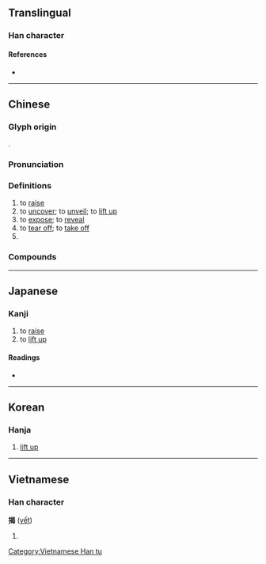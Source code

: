 {{character info/new}}
{{also|掲}}
==Translingual==

===Han character===
{{Han char|rn=64|rad=手|as=09|sn=12|four=56027|canj=QAPV|ids=⿰扌曷}}

====References====
* {{Han ref|kx=0444.050|dkj=12389|hdz=31916.050|uh=63ED|ud=25581|bh=B4A6|bd=46246}}

----

==Chinese==
{{zh-forms}}

===Glyph origin===
{{Han etym}}
{{Han compound|手|alt1=扌|曷|ls=psc|c1=s|c2=p}}.

===Pronunciation===
{{zh-pron
|m=jiē
|c=gai6,hei3,kit3
|h=pfs=
|md=
|mn=gia̍h
|w=
|mc=y
|oc=y
|cat=v,pn
}}

===Definitions===
{{zh-hanzi}}

# to [[raise]]
# to [[uncover]]; to [[unveil]]; to [[lift up]]
# to [[expose]]; to [[reveal]]
# to [[tear off]]; to [[take off]]
# {{surname|lang=zh}}

===Compounds===
{{zh-der|揭開:to reveal|揭曉:to be revealed|匿名揭帖|揭水|揭破|揭竿|揭蓋兒|揭竿而起|揭債|掀天揭地|揭醜|揭瘡疤|揭祕|深厲淺揭|揭穿|揭老底|打揭|揭底牌|揭不開鍋|揭火|昭然若揭|揭裱|揭白|揭蓋子|揭帖|揭席|揭折|揭諦|揭揭|揭布|揭露|揭幕|揭底|揭發|揭債還債|揭短|揭榜|揭白旗|揭示|揭櫫|揭挑|表揭}}

----

==Japanese==

===Kanji===
{{ja-kanji|grade=|rs=手09}}

# to [[raise]]
# to [[lift up]]

====Readings====
* {{ja-readings|on=[[けい]] (kei), [[けつ]] (ketsu)|kun=[[かかげる]] (kakageru)}}

----

==Korean==

===Hanja===
{{ko-hanja|hangeul=[[게]], [[갈]]|eumhun=|rv=ge, gal|mr=ke, kal|y=key, kal}}

# [[lift up]]

----

==Vietnamese==

===Han character===
'''揭''' ([[yết]])

# {{defn|lang=vi}}

[[Category:Vietnamese Han tu]]
